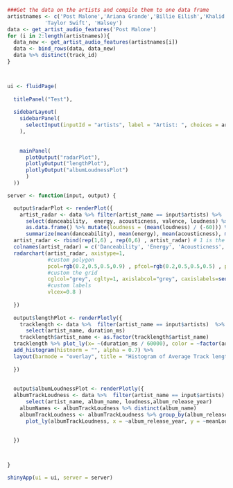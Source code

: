 ```r
###Get the data on the artists and compile them to one data frame
artistnames <- c('Post Malone','Ariana Grande','Billie Eilish','Khalid','Drake','Travis Scott','Ed Sheeran',
            'Taylor Swift', 'Halsey')
data <- get_artist_audio_features('Post Malone')
for (i in 2:length(artistnames)){
  data_new <- get_artist_audio_features(artistnames[i])
  data <- bind_rows(data, data_new)
  data %>% distinct(track_id)
}



ui <- fluidPage(
  
  titlePanel("Test"),
  
  sidebarLayout(
    sidebarPanel(
      selectInput(inputId = "artists", label = "Artist: ", choices = artistnames, multiple =F)
    ),
    
    
    mainPanel(
      plotOutput("radarPlot"),
      plotlyOutput("lengthPlot"),
      plotlyOutput("albumLoudnessPlot")
      )
  ))

server <- function(input, output) {

  output$radarPlot <- renderPlot({
    artist_radar <- data %>% filter(artist_name == input$artists) %>% 
      select(danceability,  energy, acousticness, valence, loudness) %>% 
      as.data.frame() %>% mutate(loudness = (mean(loudness) / (-60))) %>% 
      summarize(mean(danceability), mean(energy), mean(acousticness), mean(valence), mean(loudness)) 
  artist_radar <- rbind(rep(1,6) , rep(0,6) , artist_radar) # 1 is the upper bound and 0 is the lower
  colnames(artist_radar) = c('Danceability', 'Energy', 'Acousticness', 'Valence', 'loudness') 
  radarchart(artist_radar, axistype=1, 
             #custom polygon
             pcol=rgb(0.2,0.5,0.5,0.9) , pfcol=rgb(0.2,0.5,0.5,0.5) , plwd=1 , 
             #custom the grid
             cglcol="grey", cglty=1, axislabcol="grey", caxislabels=seq(0,1,5), cglwd=0.8,
             #custom labels
             vlcex=0.8 )
             
  })
  
  output$lengthPlot <- renderPlotly({
    tracklength <- data %>%  filter(artist_name == input$artists)  %>% 
      select(artist_name, duration_ms) 
    tracklength$artist_name <- as.factor(tracklength$artist_name)
  tracklength %>% plot_ly(x= ~(duration_ms / 60000), color = ~factor(artist_name),nbinsx = 10) %>% 
  add_histogram(histnorm = "", alpha = 0.7) %>%
  layout(barmode = "overlay", title = "Histogram of Average Track length corresponding to Artist")  
    
  })
  
  
  output$albumLoudnessPlot <- renderPlotly({
  albumTrackLoudness <- data %>%  filter(artist_name == input$artists)  %>% 
      select(artist_name, album_name, loudness,album_release_year) 
    albumNames <- albumTrackLoudness %>% distinct(album_name)
    albumTrackLoudness <- albumTrackLoudness %>% group_by(album_release_year) %>% summarize(meanLoudness = mean(loudness)) 
      plot_ly(albumTrackLoudness, x = ~album_release_year, y = ~meanLoudness,  type = 'scatter', mode = 'lines')
      
      
  })



}

shinyApp(ui = ui, server = server)

```